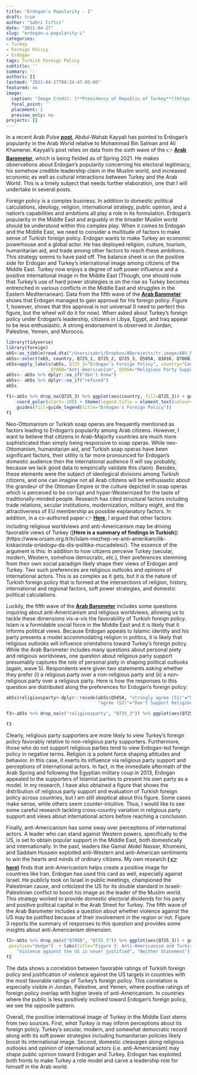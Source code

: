 ```yaml
---
title: "Erdogan's Popularity - I"
draft: true
author: "Sabri Ciftci"
date: "2021-04-27"
slug: "erdogan-s-popularity-i"
categories:
- Turkey
- Foreign Policy
- Erdogan
tags: Turkish Foreign Policy
subtitle: ''
summary: ''
authors: []
lastmod: "2021-04-27T09:24:47-05:00"
featured: no
image:
  caption: "Image Credit: [**Presidency of Republic of Turkey**](https://www.tccb.gov.tr/assets/resim/album/ozel/cumhurbaskanligi-album-025.jpg)"
  focal_point: ''
  placement: 2
  preview_only: no
projects: []
---
```




In a recent Arab Pulse [**post**](https://www.arabbarometer.org/2021/04/whither-erdogan-regional-leadership-and-the-struggle-for-arab-hearts-and-minds/), Abdul-Wahab Kayyali has pointed to Erdogan's popularity in the Arab World relative to Mohammad Bin Salman and Ali Khamenei. Kayyali's post relies on data from the sixth wave of the  👉 [**Arab Barometer**](https://www.arabbarometer.org), which is being fielded as of Spring 2021. He makes observations about Erdogan's popularity concerning his electoral legitimacy, his somehow credible leadership claim in the Muslim world, and increased economic as well as cultural interactions between Turkey and the Arab World. This is a timely subject that needs further elaboration, one that I will undertake in several posts.

Foreign policy is a complex business. In addition to domestic political calculations, ideology, religion, international strategy, public opinion, and a nation's capabilities and ambitions all play a role in its formulation. Erdogan's popularity in the Middle East and arguably in the broader Muslim world should be understood within this complex play. When it comes to Erdogan and the Middle East, we need to consider a multitude of factors to make sense of Turkish foreign policy. Erdogan wants to make Turkey an economic powerhouse and a global actor. He has deployed religion, culture, tourism, humanitarian aid, and trade among other factors to reach these ambitions. This strategy seems to have paid off. The balance sheet is on the positive side for Erdogan and Turkey's international image among citizens of the Middle East. Turkey now enjoys a degree of soft power influence and a positive international image in the Middle East (Though, one should note that Turkey's use of hard power strategies is on the rise as Turkey becomes entrenched in various conflicts in the Middle East and struggles in the Eastern Mediterranean). Data from the fifth wave of the [**Arab Barometer**](https://www.arabbarometer.org) shows that Erdogan managed to gain approval for his foreign policy. Figure 1, however, shows that this approval is not universal (I need to perfect this figure, but the wheel will do it for now). When asked about Turkey's foreign policy under Erdogan's leadership, citizens in Libya, Egypt, and Iraq appear to be less enthusiastic. A strong endorsement is observed in Jordan, Palestine, Yemen, and Morocco. 



```r
library(tidyverse)
library(foreign)
ab5<-as_tibble(read.dta("/Users/sabri/Dropbox/ABprojects/tr.image/ABV_Release_Data.dta"))
ab5s<-select(ab5, country, Q725_1, Q725_2, Q725_3, Q505A, Q1016, Q706B)
ab5s=apply_labels(ab5s, Q725_3="Erdogan's Foreign Policy", country="Country",
                 Q706B="Anti-Americanism", Q505A="Religious Party Support")
ab5s<- ab5s %>% dplyr::na_if("don't know")
ab5s<- ab5s %>% dplyr::na_if("refused")
ab5s
```

```r
f1<-ab5s %>% drop_na(Q725_3) %>% ggplot(aes(country, fill=Q725_3)) + geom_bar() + labs(title="Figure 1. Evaluation of Erdogan's foreign policy") +
    coord_polar(start=-100) + theme(legend.title = element_text(colour="blue", size=10,  face="bold")) + 
    guides(fill=guide_legend(title="Erdogan's Foreign Policy"))
f1
```


Neo-Ottomanism or Turkish soap operas are frequently mentioned as factors leading to Erdogan's popularity among Arab citizens. However, I want to believe that citizens in Arab-Majority countries are much more sophisticated than simply being responsive to soap operas. While neo-Ottomanism, humanitarian aid, and Turkish soap operas have been significant factors, their utility is far more pronounced for Erdogan's domestic audience then the international audience (I will say probably, because we lack good data to empirically validate this claim). Besides, these elements were the subject of ideological divisions among Turkish citizens, and one can imagine not all Arab citizens will be enthusiastic about the grandeur of the Ottoman Empire or the culture depicted in soap operas which is perceived to be corrupt and hyper-Westernized for the taste of traditionally-minded people. Research has cited structural factors including trade relations, secular institutions, modernization, military might, and the attractiveness of EU membership as possible explanatory factors. In addition, in a co-authored paper 👉 [**Here**](https://doi.org/10.1111/fpa.12090), I argued that other factors including religious worldviews and anti-Americanism may be driving favorable views of Turkey ([**Here is a summary of findings in Turkish**])(https://www.orsam.org.tr/tr/islam-mezhep-ve-anti-amerikancilik-kiskacinda-ortadogu-da-dis-politika-mucadelesi/). The essence of the argument is this: In addition to how citizens perceive Turkey (secular, modern, Western, somehow democratic, etc.), their preferences stemming from their own social paradigm likely shape their views of Erdogan and Turkey. Two such preferences are religious outlooks and opinions of  international actors. This is as complex as it gets, but it is the nature of Turkish foreign policy that is formed at the intersections of religion, history, international and regional factors, soft power strategies, and domestic political calculations.

Luckily, the fifth wave of the [**Arab Barometer**](https://www.arabbarometer.org) includes some questions inquiring about anti-Americanism and religious worldviews, allowing us to tackle these dimensions vis-a-vis the favorability of Turkish foreign policy. Islam is a formidable social force in the Middle East and it is likely that it informs political views. Because Erdogan appeals to Islamic identity and his party presents a model accommodating religion in politics, it is likely that religious outlooks will influence orientations toward Turkey's foreign policy.  While the Arab Barometer includes many questions about personal piety and religious worldviews, one question about religious party support presumably captures the role of personal piety in shaping political outlooks (again, wave 5). Respondents were given two statements asking whether they prefer (i) a religious party over a non-religious party and (ii) a non-religious party over a religious party.  Here is how the responses to this question are distributed along the preferences for Erdogan's foreign policy: 

```r
ab5s$religiousparty<-dplyr::recode(ab5s$Q505A, "strongly agree (S1)"="Support Religious Party", "agree (S1)"="Support Religious Party",  
                                   "agree (S2)"="Don't Support Religious Party",  "strongly agree (S2)"= "Don't Support Religious Party")

f3<-ab5s %>% drop_na(c("religiousparty", "Q725_3")) %>% ggplot(aes(Q725_3)) + geom_bar(aes(fill=(religiousparty), y = (..count..)/sum(..count..)),  position="dodge")  + labs(title="Figure 2: Religious Party Support and Erdogan's Foreign Policy", x="Erdogan's Foreign Policy", y="Percent") + scale_fill_discrete(name= "Religious Party", labels = c("Support Religious Party", "Don't Support Religious Party")) + coord_flip()

f3
```

Clearly, religious party supporters are more likely to view Turkey's foreign policy favorably relative to non-religious party supporters. Furthermore, those who do not support religious parties tend to view Erdogan-led foreign policy in negative terms. Religion is a potent force shaping attitudes and behavior. In this case, it exerts its influence via religious party support and perceptions of international actors. In fact, in the immediate aftermath of the Arab Spring and following the Egyptian military coup in 2013, Erdogan appealed to the supporters of Islamist parties to present his own party as a model. In my research, I have also obtained a figure that shows the distribution of religious party support and evaluation of Turkish foreign policy across countries, but I am still skeptical about this figure. Some cases make sense, while others seem counter-intuitive. Thus, I would like to see some careful research tackling cross-country variation in religious party support and views about international actors before reaching a conclusion. 

Finally, anti-Americanism has some sway over perceptions of international actors. A leader who can stand against Western powers, specifically to the US, is set to obtain popular support in the Middle East, both domestically and internationally. In the past, leaders like Gamal Abdel Nasser, Khomeini, and Saddam Hussein exploited anti-Western and anti-American sentiments to win the hearts and minds of ordinary citizens. My own research [**( 👉 here)**](https://doi.org/10.1111/fpa.12090) finds that anti-Americanism helps create a positive image for countries like Iran. Erdogan has used this card as well, especially against Israel. He publicly took on Israel in public meetings, championed the Palestinian cause, and criticized the US for its double standard in Israeli-Palestinian conflict to boost his image as the leader of the Muslim world. This strategy worked to provide domestic electoral dividends for his party and positive political capital in the Arab Street for Turkey. The fifth wave of the Arab Barometer includes a question about whether violence against the US may be justified because of their involvement in the region or not. Figure 3 reports the summary of responses to this question and provides some insights about anti-Americanism dimension.

```r
f2<-ab5s %>% drop_na(c("Q706B", "Q725_3")) %>% ggplot(aes(Q725_3)) + geom_bar(aes(fill=(Q706B), y = (..count..)/sum(..count..)), 
 position="dodge")  + labs(title="Figure 3: Anti-Americanism and Turkish Foreign Policy", x="Erdogan's Foreign Policy", y="Percent")+ theme(axis.text.x = element_text(angle = 90)) + scale_fill_discrete(name= " ",    labels = c("Violence against the US may be justified because of their actions", 
    "Violence against the US is never justified", "Neither Statement")) + theme(legend.position = "bottom") + facet_wrap(~country)
f2
```

The data shows a correlation between favorable ratings of Turkish foreign policy and justification of violence against the US targets in countries with the most favorable ratings of Turkey's foreign policy. This correlation is especially visible in Jordan, Palestine, and Yemen, where positive ratings of foreign policy overlap with higher levels of anti-Americanism. In countries where the public is less positively inclined toward Erdogan's foreign policy, we see the opposite pattern. 

Overall, the positive international image of Turkey in the Middle East stems from two sources. First, _what Turkey is_ may inform perceptions about its foreign policy. Turkey's secular, modern, and somewhat democratic record along with its soft power strategies including humanitarian policies likely boost its international image. Second, domestic cleavages along religious outlooks and opinion of international actors (i.e. anti-Americanism) may shape public opinion toward Erdogan and Turkey. Erdogan has exploited both fronts to make Turkey a role model and carve a leadership role for himself in the Arab world. 
